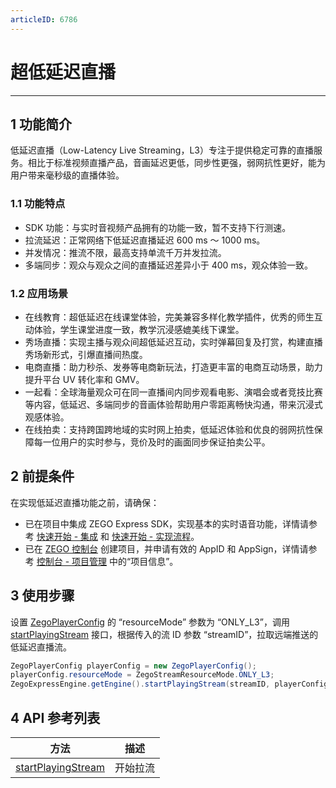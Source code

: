 ```yaml
---
articleID: 6786
---
```

# 超低延迟直播

---

## 1 功能简介

低延迟直播（Low-Latency Live Streaming，L3）专注于提供稳定可靠的直播服务。相比于标准视频直播产品，音画延迟更低，同步性更强，弱网抗性更好，能为用户带来毫秒级的直播体验。

### 1.1 功能特点

- SDK 功能：与实时音视频产品拥有的功能一致，暂不支持下行测速。
- 拉流延迟：正常网络下低延迟直播延迟 600 ms ～ 1000 ms。
- 并发情况：推流不限，最高支持单流千万并发拉流。
- 多端同步：观众与观众之间的直播延迟差异小于 400 ms，观众体验一致。

### 1.2 应用场景

- 在线教育：超低延迟在线课堂体验，完美兼容多样化教学插件，优秀的师生互动体验，学生课堂进度一致，教学沉浸感媲美线下课堂。
- 秀场直播：实现主播与观众间超低延迟互动，实时弹幕回复及打赏，构建直播秀场新形式，引爆直播间热度。
- 电商直播：助力秒杀、发券等电商新玩法，打造更丰富的电商互动场景，助力提升平台 UV 转化率和 GMV。
- 一起看：全球海量观众可在同一直播间内同步观看电影、演唱会或者竞技比赛等内容，低延迟、多端同步的音画体验帮助用户零距离畅快沟通，带来沉浸式观感体验。
- 在线拍卖：支持跨国跨地域的实时网上拍卖，低延迟体验和优良的弱网抗性保障每一位用户的实时参与，竞价及时的画面同步保证拍卖公平。

## 2 前提条件

在实现低延迟直播功能之前，请确保：

- 已在项目中集成 ZEGO Express SDK，实现基本的实时语音功能，详情请参考 [快速开始 - 集成](!ExpressAudioSDK-Integration/SDK_Integration) 和 [快速开始 - 实现流程](!ExpressAudioSDK-Integration/Solution_Implementation)。
- 已在 [ZEGO 控制台](https://console.zego.im) 创建项目，并申请有效的 AppID 和 AppSign，详情请参考 [控制台 - 项目管理](#12107) 中的“项目信息”。

## 3 使用步骤

设置 [ZegoPlayerConfig](/zh/api?doc=Express_Audio_SDK_API~Java_android~class~im-zego-zegoexpress-entity-zego-player-config) 的 “resourceMode” 参数为 “ONLY_L3”，调用 [startPlayingStream](/zh/api?doc=Express_Audio_SDK_API~Java_android~class~im-zego-zegoexpress-zego-express-engine#start-playing-stream) 接口，根据传入的流 ID 参数 “streamID”，拉取远端推送的低延迟直播流。

```java
ZegoPlayerConfig playerConfig = new ZegoPlayerConfig();
playerConfig.resourceMode = ZegoStreamResourceMode.ONLY_L3;
ZegoExpressEngine.getEngine().startPlayingStream(streamID, playerConfig);
```

## 4 API 参考列表

| 方法 | 描述 |
|-------|--------|
| [startPlayingStream ](@startPlayingStream) | 开始拉流 |
